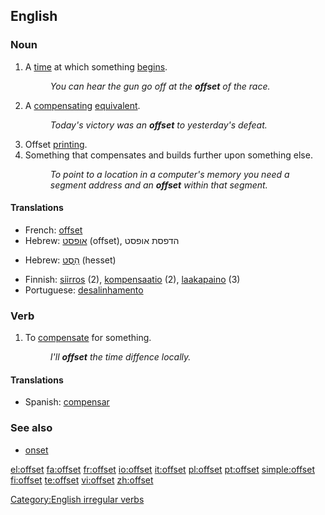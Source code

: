 ==English==

===Noun===
{{en-noun}}

# A [[time]] at which something [[begin]]s.
#: ''You can hear the gun go off at the '''offset''' of the race.''
# A [[compensating]] [[equivalent]].
#: ''Today's victory was an '''offset''' to yesterday's defeat.''
# Offset [[printing]].
# Something that compensates and builds further upon something else.
#: ''To point to a location in a computer's memory you need a segment address and an '''offset''' within that segment.''

====Translations====
{{trans-top|offset printing}}
*French: [[offset]]
*Hebrew: [[אופסט]] (offset), הדפסת אופסט
{{trans-bottom}}

{{trans-top|builds further upon}}
*Hebrew: [[היסט|הֵסֶט]] (hesset)
{{trans-bottom}}

{{rfc-trans}}
*Finnish: [[siirros]] (2), [[kompensaatio]] (2), [[laakapaino]] (3)
*Portuguese: [[desalinhamento]]

===Verb===
{{en-verb|offsets|offsetting|offset}}

# To [[compensate]] for something.
#:''I'll '''offset''' the time diffence locally.''

====Translations====
{{trans-top|To compensate for something}}
*Spanish: [[compensar]]
{{trans-bottom}}

===See also===
*[[onset]]

[[Category:English irregular verbs]]

[[el:offset]]
[[fa:offset]]
[[fr:offset]]
[[io:offset]]
[[it:offset]]
[[pl:offset]]
[[pt:offset]]
[[simple:offset]]
[[fi:offset]]
[[te:offset]]
[[vi:offset]]
[[zh:offset]]